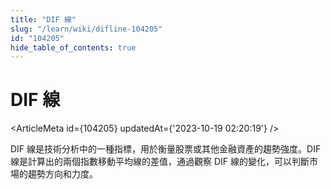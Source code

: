 ```yaml
---
title: "DIF 線"
slug: "/learn/wiki/difline-104205"
id: "104205"
hide_table_of_contents: true
---
```



# DIF 線

<ArticleMeta id={104205} updatedAt={'2023-10-19 02:20:19'} />
<div className='border-solid border-b border-t-0 my-4 border-[var(--ifm-color-gray-300)]' />

DIF 線是技術分析中的一種指標，用於衡量股票或其他金融資產的趨勢強度。DIF 線是計算出的兩個指數移動平均線的差值，通過觀察 DIF 線的變化，可以判斷市場的趨勢方向和力度。
